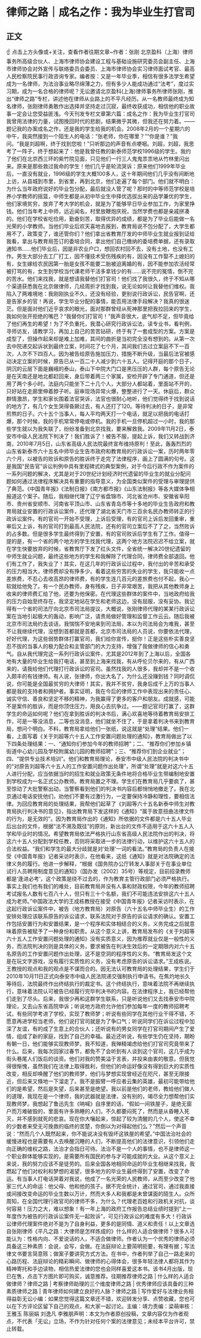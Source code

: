 # 律师之路｜成名之作：我为毕业生打官司
## 正文
☝ 点击上方头像或+关注，查看作者往期文章~作者：张刚 北京盈科（上海）律师事务所高级合伙人、上海市律师协会建设工程与基础设施研究委员会副主任、上海市律师协会对外宣传与联络委员会委员、上海市律师协会实习律师面试考官、最高人民检察院民事行政咨询专家。编者按：又是一年毕业季，相信有很多法学生希望成为一名律师，为法治事业略尽绵薄之力，但有多少人能成功通过“法考”，度过实习期，成为一名合格的律师呢？无讼邀请北京盈科(上海)律师事务所律师张刚，推出“律师之路”专栏，讲述他在律师从业路上的不平凡经历。从一名教师最终成为知名律师，张刚律师勇敢作出选择并坚持走过沉寂，最终收获成功，相信他的职业故事一定会让您受益匪浅。今天刊发专栏文章第六篇：成名之作：我为毕业生打官司我曾用法律的力量，试图挽回时代的悲剧，结果微乎其微，但我还在努力着。——题记我的办案成名之作，还是我的学生给我的机会。2008年2月的一个星期六的中午，我突然接到一个陌生人的电话：“张老师，你在哪里？”“你是谁？”我问。“我是刘超啊，终于找到您啦！”只听那边的声音有点哽咽。刘超，刘超，我思考了一阵子，终于想起来了：他是我曾任教的新泰师范学校1996级的学生。我约了他们在北京西三环的紫竹院见面，只见他们一行三人鬼鬼祟祟地从竹林里闪出来。原来是那些救过我命的学生！他们几乎是轮流哭诉：原来他们1999年毕业后，一直没有就业，1996级的学生大概100多人，这十年期间他们几乎没有间断地上访，从县城到市里，到省里，再到北京，他们走遍了每个部门。他们就不明白：为什么当年政府说好的毕业包分配，最后就没人管了呢？那时的中等师范学校是培养小学教师的摇篮，中师生都是从初中毕业生中择优选拔出来的品学兼优的学生，他们家境贫穷，放弃了考大学的机会，就是为了能够早日毕业参加工作，为家里挣钱。他们当年考上中师，远近闻名，村里放鞭炮庆祝，当然学费也都是亲戚拼凑的。他们在学校省吃俭用，勤奋刻苦，取得优异的成绩，都是为了毕业后能做一名光荣的小学教师。当他们毕业后欢天喜地去报到，教育局说不包分配了，大学生都用不了，政策变了，谁还管你们？他们拿出省教育厅发的中师毕业生就业报到证给我看，拿出与教育局签订的委培合同，拿出他们自己缴纳的委培费单据，还有录取通知书……他们毕业后，因是非农业户口，想回农村回不去，没有土地，也没有工作。男生大部分去工厂打工，因不懂技术受伤残疾的有，因没有工作娶不上媳妇的有，女生嫁给农民因第一胎是女孩不能要二胎被迫离婚的有，因不能参加农活经常被打骂的有，女生到学校当代课老师干活多拿钱少的有……说不完的冤情，倒不完的苦水。他们来找我，就是想请我替他们打官司！他们找了我很久，终于不知从哪个渠道获悉我在北京做律师，几经周折才找到我，说无论如何让我替他们维权。我陷入了两难境地：我刚刚执业不久，还没有经验，更别说行政诉讼，民告官啊，还是告家乡的官！再说，学生毕业分配的事情，能否用法律手段解决？我真的很迷茫。但是面对他们近乎哀求的眼光，面对那群曾经从死神那里把我拉回来的学生，我如何张开拒绝的嘴巴？“我替你们打官司！”我声音很大，底气却不足，但毕竟给了他们再生的希望！为了不负重托，我潜心研究行政诉讼法，读专业书，看判例，寻师访友，请教学习，再加上自己的苦苦钻研，终于有了一套成型的方案。方案是成型了，但操作起来却是难上加难，其间的曲折是当初完全没有想到的。从第一次去中院递交起诉状到最终立案，时间花了七个月，其间我们去过立案庭不下一百次，人次不下四百人。因为被告给原告施加压力，措施不断升级，当最后法官被感动决定立案的时候，原告已从一百二十人减少到六十五人。记得开庭的那个日子，阴沉的云层下面是巍峨的泰山，泰山下中院大门口是黑压压的人群，每个原告无论是在天南还是地北都赶回来，身后带着两三个家属，安检开辟了专门通道，但还是用了两个多小时。法庭内只能坐下二十几个人，大部分人都站着，里面站不开的，只好站在走廊里伸着脖子听。庭审现场异常火爆，整整进行了一天。休庭后，群众群情激昂，学生和家长围着法官哭诉，法官也很耐心地听，他们觉得终于找到说话的地方了，有几个女生哭得昏厥过去，有人还打了120。等待判决的日子，是非常煎熬的日子。六十五个当事人，每人平均两天打一个电话，就足以把我的电话打爆，那个时候，我的手机常常停电或停机。我的手机一旦停机超过一小时，我的那些学生就以为我失联了，纷纷准备到北京找我，要来解救我。2009年11月2日，泰安市中级人民法院下判决了！我们胜诉了！被告不服，提起上诉，我们又转战到济南，2010年7月5日，山东省高级人民法院最终宣布维持原判！至此，轰轰烈烈的山东省新泰市六十五名中师毕业生告市政府和教育局的行政诉讼一案，历时两年零六个月，以被告的败诉和原告的胜诉终于走完了法律程序，画上了圆满的句号。这是我国“民告官”诉讼判例中具有里程碑式的典型案例，对于今后行政不作为案件的一系列问题的解决，尤其是对于20世纪计划经济时代遗留的毕业生的就业分配问题如何通过法律程序解决具有重要的指导意义，为全国类似案件的受理与审理提供了典范。《中国青年报》《法制日报》《南方都市报》《山东法制报》等各大媒体争相报道这个案子。随后，我相继代理了辽宁省盘锦市、河北省沧州市、安徽省阜阳市、贵州省安顺市、河南省平顶山市、山东省青岛市等十多地的毕业生告政府和教育局就业安置的行政诉讼案件，还代理了湖北省天门市三百余名民办教师转正的行政诉讼案件。有的官司一开始不受理，上诉后受理，有的官司上诉后发回重审，重审后又上诉，有的官司打到最高人民法院，还有的官司立案后不了了之，当然败诉的占多数。但是很多学生最终得到了安置，有的官司败诉后学生有了工作。值得一提的是，有一个省的两个地方的学生找我代理，这两个地方法院迟迟不给立案，就在学生快要放弃的时候，省教育厅下发了红头文件，全省统一解决20世纪遗留的中师生就业问题，最终这些地方的学生和我解除了代理合同，律师费全部退回。他们有工作了，我失业了！其实，在这几年的行政诉讼过程中，我付出的辛苦和承受的压力相当大，律师费却没有挣多少。看着这些穷苦的失业的学生，我只能收一点差旅费，不忍心去收高昂的律师费，有的学生连几百元的差旅费也付不起，我心一软就给他免了。有一个民办教师，身有残疾，日子非常艰苦，我把从其他教师身上收来的律师费汇给了他，还要为他保密。在代理这些群体的案件中，当地政府给我的压力自始至终存在，我坚定地站在学生和老师这边，没有屈服，没有妥协。我记得有一个省的司法厅向北京市司法局提议，大概说，张刚律师代理的某某行政诉讼案在当地引起极大的轰动，影响广泛，请贵局做好管理和监督工作云云。随后我被北京市司法局约去谈话，我惴惴不安地来到司法局，本以为司法局会为难我，甚至不让我继续代理，没想到首都就是首都，北京市司法局的人员说，你要依法代理，好好代理，为这些弱势群体打赢官司，我们给你宣传，挺你！正是这些朴实善良坚忍不拔的当事人的极力配合和主管部门的大力支持，增强了我做律师的信心和勇气。自从我代理完这一系列行政诉讼案件，尤其是2012年到了上海以后，全国各地有大量的毕业生给我打电话，甚至到上海来找我，有从呼伦贝尔来的，有从广西来的，请我给他们代理打行政诉讼的官司。虽然找我的人很多，我却并不是一个收入颇丰的有钱律师。有人说，张律师，你出大名了，为什么还没赚到钱？同时调侃说，你可能是全国最贫穷的大律师！其实，我并不贫穷，我身后成千上万的当事人都是我的支持者和拥护者。事实证明，我在今后的律师工作中表现出来的责任心、诚实守信、善良和坚定不移的精神，为我赢得了更多的客户和朋友。成就感，可能不是案件的胜诉，而是你顶住压力，用良心去抗争过。——题记官司打赢了，这群学生的命运如何呢？他们在拿到胜诉的判决书后，满心欢喜地等待着教育局安排工作，可是一等没消息，二等也没消息，他们就坐不住了，于是拿着判决书来到教育局，想问个明白。不料，教育局拿给他们一张纸，说这就是“处理”结果。他们一看，上面写着《关于刘超等六十五人工作安置问题处理的通知》，教育局做出了以下四条处理结果：一、“通知你们参加今年的教师招聘”；二、“推荐你们参加乡镇街道中心幼儿园及学校附属幼儿园的教师招聘”；三、“推荐你们到企业就业”；四、“提供专业技术培训”。他们和教育局理论，泰安市中级人民法院的判决书中的“对原告刘超等六十五人的工作安置问题作出处理”，所谓“处理”就是对这六十五人进行分配，应当依据当时的招生和就业政策无条件地将合格毕业生带编制地安置到学校成为一名正式公办教师。教育局置之不理。学生们在教育局几乎要疯了，甚至惊动了大批警察出动，当警察看到他们的判决书内容后都悄悄地撤走了。我在北京通过电话安抚他们，劝他们不要有过激行为，一定要保持冷静和理性，要相信法律。为回应教育局的处理结果，我帮他们起草了《刘超等六十五名新泰中师生对教育局执行判决书的意见》，指出教育局下发这样的《通知》“属于故意扭曲法律文件的行为，是无效的”。因为教育局作出的《通知》所依据的文件都是六十五人毕业后出台的文件，根据“法不溯及既往”的原则，新出台的文件不适用于这六十五人入学和毕业时的情况。希望教育局依法严格执行山东省高级人民法院作出的判决，将这六十五人分配到学校任教，否则将采取进一步的法律行动，以维护这六十五人的合法权益。“我们和学生的最大分歧就是对‘处理’一词的看法。”教育局的负责人在接受《中国青年报》记者采访时表示，在他看来，这纸《通知》就是对法院确定的法律义务的履行。他进一步解释，“根据《国务院办公厅转发人事部关于在事业单位试行人员聘用制度意见的通知》（国办发〔2002〕35号）等规定，目前招录教师都是‘逢进必考’，这个政策是绕不过去的，作为教育主管行政部门必须严格执行。事实上我们也有我们的难处，目前教育局并没有人事和财政权限，今年的教师招聘考试报名人数有七百八十人，但只有三十个名额，我们不可能违法安排这六十五人成为老师。”中国政法大学的王成栋教授在接受《中国青年报》记者采访时表示，在这起行政诉讼案件中，被告（地方教育局）对原告（六十五名中师毕业生）的工作安排处理应该联系原告的诉讼请求，联系法院对于原告的诉讼请求的确认。安置工作包括安置行为和安置结果，是一个程序和实体相结合的义务，义务完成之后就意味着原告被赋予了一种身份和职责。从这个意义上讲，教育局发布的《关于刘超等六十五人工作安置问题处理的通知》没有实质意义，因为推荐就业仅是一般性的义务，而法院判决的则是具体的义务，要求被告在判决生效后的一定期限内对六十五名原告的工作安置问题作出处理，这不是空洞的程序性的义务。“教育局发这个文是在玩文字游戏，没有履行实质性的义务，没有考虑原告的诉讼请求。”王成栋说。王教授的观点和我的观点是不谋而合的。因无法认可教育局的处理结果，学生们于2010年10月11日正式向泰安市中级人民法院递交强制执行申请书。在焦灼地长久等待后，法院最终作出终结执行的裁定书。这个终结执行，意味着法院不再继续执行，意味着法院认可被告已经履行完毕判决书的内容。在法律程序上，我已经帮他们走到了尽头。后来，我很少再和这群学生联系，只是听说他们又去找泰安市中院理论，又去山东省高院申诉；听说地方政府允许他们参加每年一度的教师招聘考试，有些同学考进了学校，实现了教师梦；听说有些同学在其他行业干得不错，不愿意再进学校当老师，他们说打官司就是为了争口气；听说同学们在诉讼过程中加深了友谊，有的成了生意上的合伙人；还听说有的男女同学在打官司期间产生了爱情，组成了新的家庭，找到了自己的幸福。最近还听说，有些学生仍在坚持，期盼有朝一日，他们能够实现教师梦。我不知道，我殚精竭虑给他们打官司究竟带来了什么。后来，我每次回家过春节，都免不了会听到有人谈到这个官司，这几乎成为街头巷尾人们饭后的谈资。他们对我的赞美溢于言表，并投来由衷的敬意。但我觉得很惭愧，虽然我们在法律上取得胜利，但他们的命运好像没有得到巨大的实质性改变，相反却唤醒了他们的教师梦，他们与梦想实现曾经近在咫尺，甚至无限接近，但后来又倏地一下溜走了。我不是振臂一呼应者云集的英雄，最初可能带给他们的是希望，然后是失望，后来甚至是绝望。我以前是他们的老师，教给他们做人的道理，我现在是一个律师，我的武器就是法律，没有别的，竭尽全力想帮他们实现教师梦。我想起了鲁迅先生《呐喊》自序里的话，“假如一间铁屋子，是绝无窗户而万难破毁的，里面有许多熟睡的人们，不久都要闷死了，然而是从昏睡入死灭，并不感到就死的悲哀。现在你大嚷起来，惊起了较为清醒的几个人，使这不幸的少数者来受无可挽救的临终的苦楚，你倒以为对得起他们么？”然后一个声音说：“然而几个人既然起来，你不能说决没有毁坏这铁屋的希望。”中国法治社会的缓慢进程也是需要有人去唤醒沉睡的人们，不断提高他们的法律意识，引领他们走向正确的维权之路，法治才会指日可待。法治不是一个人的事情，也不是律师这一个职业群体能够实现的，是需要所有国民的参与才可能成就的大业。从这个意义上来说，我的努力应该不是徒劳的。后来全国各地相同命运的毕业生相继来找我，我燃起了他们对权利和梦想的渴望，很多地方的毕业生最终得到了安置，改变了命运。有当事人打电话哭着对我说，他成了一名光荣的人民教师，从而至少改变了他家三代人的命运：他父母、他和他的孩子。据不完全统计，通过官司，通过我直接或间接改变命运的毕业生数以万计，然而大多人和我都是未曾谋面的陌生人。众所周知，在全国代理行政官司的律师不多，为什么？代理老百姓和行政机关对抗，谈何容易！压力之大，难以想象！有一年上海的政府工作报告总结业绩时提到“上一年度作为被告的行政诉讼案件无一起败诉”，可见行政诉讼的难度有多大！行政诉讼律师代理案件绝对不是为了自身利益，更多的是同情、道义和责任！以上文章选自张刚律师《平凡之路：大律师是怎样炼成的》什么样的人适合做律师？很多人可能认为：性格内向、不爱说话的人，不适合做律师。作者认为一个优秀的律师必须具备这三种素质：会说，会写，会做。在法庭辩论上要简明扼要，有理有据；写法律文书要言简意赅；做案子要讲究方式方法。在书中，作者列举了自己一路走来的心路历程、法庭辩论的精彩瞬间、做律师的心得体会，很多年轻法律人都将其作为精神寄托和手边读物，相信热爱法律的您也会同样喜爱这本书。该书4月出版，现已在售，点击下方图片即可购买，诚意推荐。往期推荐律师之路 | 什么样的人适合做律师？律师之路 | 考察律师助理的三个维度律师之路 | 优秀律师应该具备的三种素质律师之路 | 青年律师如何建立良好的人脉？律师之路 | 写作爱好与法律业务相得益彰无讼小编：如果您觉得这篇文章还不错，欢迎转发分享、点赞收藏，您也可以在下方评论区留下自己的观点，和大家一起讨论。主编：靖力责编：梁萌审核：王雅玉 陈丽娟 刘逸凡 李雅朋声明：本文为作者原创投稿，文章内容仅为作者观点，不代表「无讼」立场，不作为针对任何个案的法律意见；未经本平台许可，禁止转载。